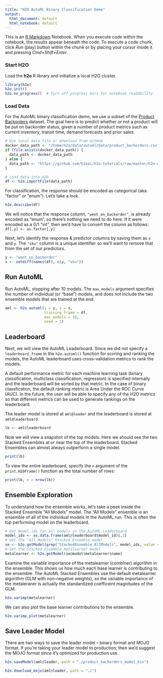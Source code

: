 ```yaml
---
title: "H2O AutoML Binary Classification Demo"
output:
  html_document: default
  html_notebook: default
---
```


This is an [R Markdown](http://rmarkdown.rstudio.com) Notebook. When you execute code within the notebook, the results appear beneath the code. To execute a code chunk, click *Run* (play) button within the chunk or by placing your cursor inside it and pressing *Cmd+Shift+Enter*. 


### Start H2O

Load the **h2o** R library and initiatize a local H2O cluster.

```r
library(h2o)
h2o.init()
h2o.no_progress()  # Turn off progress bars for notebook readability
```

### Load Data

For the AutoML binary classification demo, we use a subset of the [Product Backorders](https://www.kaggle.com/tiredgeek/predict-bo-trial/data) dataset.  The goal here is to predict whether or not a product will be put on backorder status, given a number of product metrics such as current inventory, transit time, demand forecasts and prior sales.

```r
# Use local data file or download from GitHub
docker_data_path <- "/home/h2o/data/automl/data/product_backorders.csv"
if (file.exists(docker_data_path)) {
  data_path <- docker_data_path
} else {
  data_path <- "https://github.com/h2oai/h2o-tutorials/raw/master/h2o-world-2017/automl/data/product_backorders.csv"
}

# Load data into H2O
df <- h2o.importFile(data_path)
```


For classification, the response should be encoded as categorical (aka. "factor" or "enum"). Let's take a look.
```r
h2o.describe(df)
```
We will notice that the response column, `"went_on_backorder"`, is already encoded as "enum", so there's nothing we need to do here.  If it were encoded as a 0/1 "int", then we'd have to convert the column as follows:  `df[,y] <- as.factor[,y]`


Next, let's identify the response & predictor columns by saving them as `x` and `y`.  The `"sku"` column is a unique identifier so we'll want to remove that from the set of our predictors.
```r
y <- "went_on_backorder"
x <- setdiff(names(df), c(y, "sku"))
```


## Run AutoML 

Run AutoML, stopping after 10 models.  The `max_models` argument specifies the number of individual (or "base") models, and does not include the two ensemble models that are trained at the end.
```r
aml <- h2o.automl(y = y, x = x,
                  training_frame = df,
                  max_models = 10,
                  seed = 1)
```


## Leaderboard

Next, we will view the AutoML Leaderboard.  Since we did not specify a `leaderboard_frame` in the `h2o.automl()` function for scoring and ranking the models, the AutoML leaderboard uses cross-validation metrics to rank the models.  

A default performance metric for each machine learning task (binary classification, multiclass classification, regression) is specified internally and the leaderboard will be sorted by that metric.  In the case of binary classfication, the default ranking metric is Area Under the ROC Curve (AUC).  In the future, the user will be able to specify any of the H2O metrics so that different metrics can be used to generate rankings on the leaderboard.

The leader model is stored at `aml@leader` and the leaderboard is stored at `aml@leaderboard`.
```r
lb <- aml@leaderboard
```

Now we will view a snapshot of the top models.  Here we should see the two Stacked Ensembles at or near the top of the leaderboard.  Stacked Ensembles can almost always outperform a single model.
```r
print(lb)
```

To view the entire leaderboard, specify the `n` argument of the `print.H2OFrame()` function as the total number of rows:
```r
print(lb, n = nrow(lb))
```


## Ensemble Exploration

To understand how the ensemble works, let's take a peek inside the Stacked Ensemble "All Models" model.  The "All Models" ensemble is an ensemble of all of the individual models in the AutoML run.  This is often the top performing model on the leaderboard.


```r
# Get model ids for all models in the AutoML Leaderboard
model_ids <- as.data.frame(aml@leaderboard$model_id)[,1]
# Get the "All Models" Stacked Ensemble model
se <- h2o.getModel(grep("StackedEnsemble_AllModels", model_ids, value = TRUE)[1])
# Get the Stacked Ensemble metalearner model
metalearner <- h2o.getModel(se@model$metalearner$name)
```

Examine the variable importance of the metalearner (combiner) algorithm in the ensemble.  This shows us how much each base learner is contributing to the ensemble. The AutoML Stacked Ensembles use the default metalearner algorithm (GLM with non-negative weights), so the variable importance of the metaleraner is actually the standardized coefficeint magnitudes of the GLM. 
```r
h2o.varimp(metalearner)
```

We can also plot the base learner contributions to the ensemble.
```r
h2o.varimp_plot(metalearner)
```

## Save Leader Model

There are two ways to save the leader model -- binary format and MOJO format.  If you're taking your leader model to production, then we'd suggest the MOJO format since it's optimized for production use.
```r
h2o.saveModel(aml@leader, path = "./product_backorders_model_bin")
```

```r
h2o.download_mojo(aml@leader, path = "./")
```

